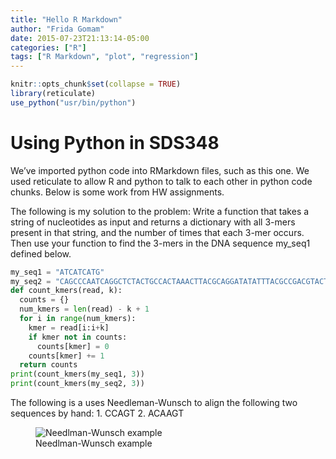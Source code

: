 ```yaml
---
title: "Hello R Markdown"
author: "Frida Gomam"
date: 2015-07-23T21:13:14-05:00
categories: ["R"]
tags: ["R Markdown", "plot", "regression"]
---
```


```r
knitr::opts_chunk$set(collapse = TRUE)
library(reticulate)
use_python("usr/bin/python")
```

# Using Python in SDS348

We've imported python code into RMarkdown files, such as this one. We used reticulate to allow R and python to talk to each other in python code chunks. Below is some work from HW assignments.

The following is my solution to the problem: Write a function that takes a string of nucleotides as input and returns a dictionary with all 3-mers present in that string, and the number of times that each 3-mer occurs. Then use your function to find the 3-mers in the DNA sequence my_seq1 defined below.

```python
my_seq1 = "ATCATCATG"
my_seq2 = "CAGCCCAATCAGGCTCTACTGCCACTAAACTTACGCAGGATATATTTACGCCGACGTACT"
def count_kmers(read, k):
  counts = {}
  num_kmers = len(read) - k + 1
  for i in range(num_kmers):
    kmer = read[i:i+k]
    if kmer not in counts:
      counts[kmer] = 0
    counts[kmer] += 1
  return counts
print(count_kmers(my_seq1, 3)) 
print(count_kmers(my_seq2, 3))
```

The following is a uses Needleman-Wunsch to align the following two sequences by hand: 1. CCAGT 2. ACAAGT

![Needlman-Wunsch example](/Users/raghupareddy/Desktop/website/static/img/FullSizeRender.jpg)

